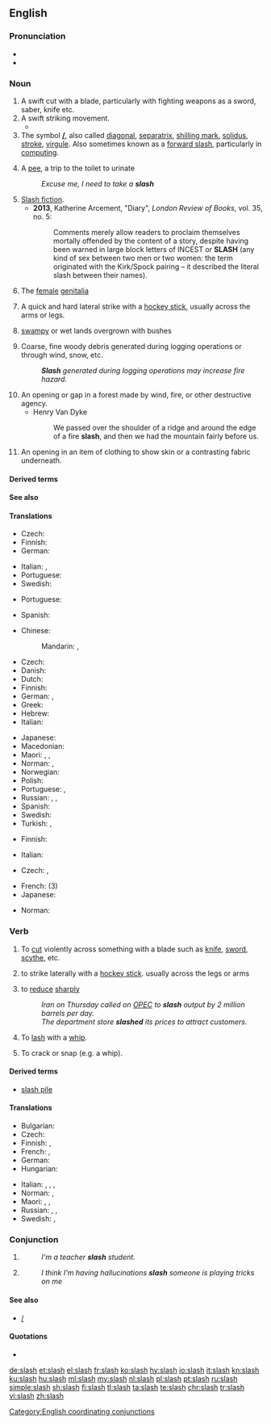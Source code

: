 ==English==
{{wikipedia|dab=slash (disambiguation)|slash}}

===Pronunciation===
* {{IPA|/slæʃ/|lang=en}}
* {{rhymes|æʃ|lang=en}}

===Noun===
{{en-noun|es}}

# A swift cut with a blade, particularly with fighting weapons as a sword, saber, knife etc.
# A swift striking movement.
#* {{quote-news
|year=2010
|date=December 29
|author=Chris Whyatt
|title=Chelsea 1 - 0 Bolton
|work=BBC
|url=http://news.bbc.co.uk/sport1/hi/football/eng_prem/9309542.stm
|page=
|passage=Centre-back Branislav Ivanovic then took a wild '''slash''' at the ball but his captain John Terry saved Chelsea's skin by hacking the ball clear for a corner with Kevin Davies set to strike from just six yards out.}}
# The symbol '''[[/]]''', also called [[diagonal]], [[separatrix]], [[shilling mark]], [[solidus]], [[stroke]], [[virgule]]. Also sometimes known as a [[forward slash]], particularly in [[computing]].
# {{label|en|British|slang}} A [[pee]], a trip to the toilet to urinate
#: ''Excuse me, I need to take a '''slash'''''
# [[slash fiction|Slash fiction]].
#* '''2013''', Katherine Arcement, "Diary", ''London Review of Books'', vol. 35, no. 5:
#*: Comments merely allow readers to proclaim themselves mortally offended by the content of a story, despite having been warned in large block letters of INCEST or '''SLASH''' (any kind of sex between two men or two women: the term originated with the Kirk/Spock pairing – it described the literal slash between their names).
# {{label|en|vulgar|slang}} The [[female]] [[genitalia]]
# {{label|en|ice hockey}} A quick and hard lateral strike with a [[hockey stick]], usually across the arms or legs.
# {{label|en|US|dialect}} [[swampy]] or wet lands overgrown with bushes
#: {{rfquotek|Bartlett}}
# {{label|en|forestry}} Coarse, fine woody debris generated during logging operations or through wind, snow, etc.
#: '''''Slash''' generated during logging operations may increase fire hazard.''
# An opening or gap in a forest made by wind, fire, or other destructive agency.
#* Henry Van Dyke
#*: We passed over the shoulder of a ridge and around the edge of a fire '''slash''', and then we had the mountain fairly before us.
# {{label|en|fashion}} An opening in an item of clothing to show skin or a contrasting fabric underneath.

====Derived terms====
{{der3|backslash|foreslash|forward slash|frontslash|front slash|slashable|slashy|lang=en}}

====See also====
{{punctuation}}

====Translations====
{{trans-top|swift cut with a blade}}
* Czech: {{t+|cs|řez|m}}
* Finnish: {{t|fi|sivallus}}
* German: {{t+|de|Hieb|m}}
{{trans-mid}}
* Italian: {{t+|it|fendente|m}}, {{t+|it|sfregio|m}}
* Portuguese: {{t+|pt|talho|m}}
* Swedish: {{t+|sv|hugg|n}}
{{trans-bottom}}

{{trans-top|slang: trip to the toilet to urinate}}
* Portuguese: {{t|pt|mijada|f}}
{{trans-mid}}
* Spanish: {{t|es|hechar una meada|f}}
{{trans-bottom}}

{{trans-top|symbol}}
* Chinese:
*: Mandarin: {{t+|cmn|斜線號|sc=Hani}}, {{t|cmn|斜线号|tr=xiéxiànhào|sc=Hani}}
* Czech: {{t|cs|lomítko|n}}
* Danish: {{t|da|skråstreg}}
* Dutch: {{t+|nl|schuine streep|f}}
* Finnish: {{t+|fi|vinoviiva}}
* German: {{t+|de|Bruchstrich|m}}, {{t+|de|Schrägstrich|m}}
* Greek: {{t|el|δεξιότροπη κάθετος}}
* Hebrew: {{t+|he|לוכסן|m}}
* Italian: {{t+|it|barra|f}}
{{trans-mid}}
* Japanese: {{t|ja|スラッシュ|tr=surasshu}}
* Macedonian: {{t|mk|ко́са црта|f}}
* Maori: {{t|mi|rītaha}}, {{t|mi|tohu rītaha}}, {{t|mi|hahae}}
* Norman: {{t|nrf|slache|f}} {{qualifier|Jersey}}, {{t|nrf|slache en avant|f}} {{qualifier|Jersey}}
* Norwegian: {{t|no|skråstrek|m}}
* Polish: {{t|pl|ukośnik|m}}
* Portuguese: {{t+|pt|barra|f}}, {{t|pt|barra oblíqua|f}}
* Russian: {{t+|ru|слэш|m}}, {{t|ru|коса́я черта́|f}}, {{t+|ru|коса́я|f}}
* Spanish: {{t+|es|barra|f}}
* Swedish: {{t+|sv|snedstreck|n}}
* Turkish: {{t+|tr|bölü}}, {{t+|tr|taksim}}
{{trans-bottom}}

{{trans-see|slash fiction}}

{{trans-top|vulgar slang: female genitalia}}
* Finnish: {{t+|fi|viiva}}
{{trans-mid}}
* Italian: {{t|it|fessa|f}}
{{trans-bottom}}

{{trans-top|ice hockey: quick and hard lateral strike with a hockey stick}}
* Czech: {{t|cs|seknutí|n}}, {{t+|cs|sekera|f}}
{{trans-mid}}
{{trans-bottom}}

{{checktrans-top}}
* French: {{t-check|fr|entaille|f}} (3)
* Japanese: {{t-check|ja|斬撃 (ざんげき)|tr=zangeki}}
{{trans-mid}}
* Norman: {{t-check|nrf|slache|f}} {{qualifier|Jersey}}
{{trans-bottom}}

===Verb===
{{en-verb|es}}

# To [[cut]] violently across something with a blade such as [[knife]], [[sword]], [[scythe]], etc.
# {{label|en|ice hockey}} to strike laterally with a [[hockey stick]]. usually across the legs or arms
# {{label|en|transitive}} to [[reduce]] [[sharply]]
#: ''Iran on Thursday called on [[OPEC]] to '''slash''' output by 2 million barrels per day.''
#: ''The department store '''slashed''' its prices to attract customers.''
# To [[lash]] with a [[whip]].
#: {{rfquotek|King}}
# To crack or snap (e.g. a whip).
#: {{rfquotek|Dr. H. More}}

====Derived terms====
* [[slash pile]]

====Translations====
{{trans-top|to cut across something with a knife, sword, etc}}
* Bulgarian: {{t+|bg|разсичам}}
* Czech: {{t|cs|říznout}}
* Finnish: {{t|fi|viiltää}}, {{t|fi|sivaltaa}}
* French: {{t+|fr|entailler}}, {{t+|fr|taillader}}
* German: {{t|de|aufschlitzen}}
* Hungarian: {{t+|hu|hasít}}
{{trans-mid}}
* Italian: {{t+|it|sfregiare}}, {{t+|it|fendere}}, {{t+|it|falciare}}, {{t+|it|mietere}}
* Norman: {{t|nrf|sâbrer}} {{qualifier|Jersey}}, {{t|nrf|slachi}} {{qualifier|Jersey}}
* Maori: {{t|mi|hae}}, {{t|mi|hahae}}, {{t|mi|hōripiripi}}
* Russian: {{t+|ru|полосова́ть}}, {{t+|ru|руби́ть}}, {{t+|ru|рассека́ть}}
* Swedish: {{t+|sv|hugga}}, {{t+|sv|kapa}}
{{trans-bottom}}

===Conjunction===
{{en-con}}

# {{non-gloss definition|Used to connect two or more identities in a list.}}
#: ''I'm a teacher '''slash''' student.''
# {{non-gloss definition|Used to list alternatives.}}
#: ''I think I'm having hallucinations '''slash''' someone is playing tricks on me''

====See also====
* [[/]]

====Quotations====
* {{seeCites}}

[[Category:English coordinating conjunctions]]

[[de:slash]]
[[et:slash]]
[[el:slash]]
[[fr:slash]]
[[ko:slash]]
[[hy:slash]]
[[io:slash]]
[[it:slash]]
[[kn:slash]]
[[ku:slash]]
[[hu:slash]]
[[ml:slash]]
[[my:slash]]
[[nl:slash]]
[[pl:slash]]
[[pt:slash]]
[[ru:slash]]
[[simple:slash]]
[[sh:slash]]
[[fi:slash]]
[[tl:slash]]
[[ta:slash]]
[[te:slash]]
[[chr:slash]]
[[tr:slash]]
[[vi:slash]]
[[zh:slash]]